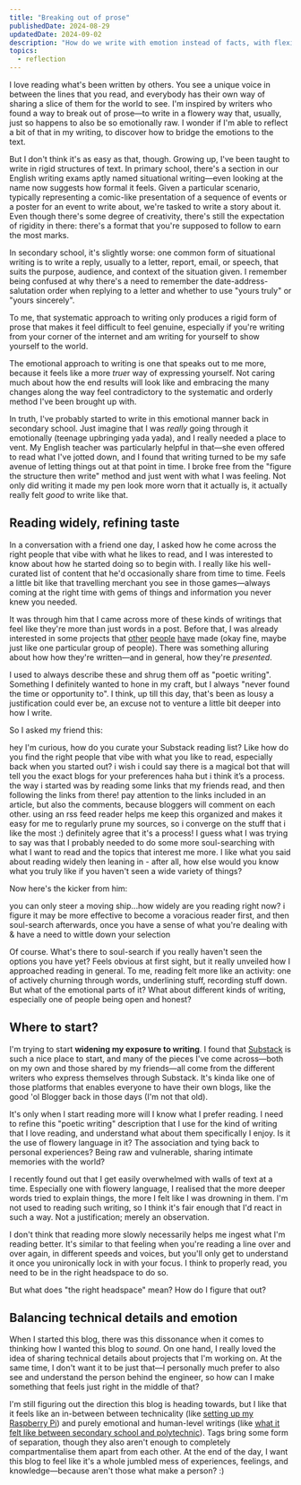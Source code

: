 ```yaml
---
title: "Breaking out of prose"
publishedDate: 2024-08-29
updatedDate: 2024-09-02
description: "How do we write with emotion instead of facts, with flexibility instead of structure, especially through an environment that raises and champions rigid prose?"
topics:
  - reflection
---
```


I love reading what's been written by others. You see a unique voice in between the lines that you read, and everybody has their own way of sharing a slice of them for the world to see. I'm inspired by writers who found a way to break out of prose—to write in a flowery way that, usually, just so happens to also be so emotionally raw. I wonder if I'm able to reflect a bit of that in my writing, to discover how to bridge the emotions to the text.

But I don't think it's as easy as that, though. Growing up, I've been taught to write in rigid structures of text. In primary school, there's a section in our English writing exams aptly named situational writing—even looking at the name now suggests how formal it feels. Given a particular scenario, typically representing a comic-like presentation of a sequence of events or a poster for an event to write about, we're tasked to write a story about it. Even though there's some degree of creativity, there's still the expectation of rigidity in there: there's a format that you're supposed to follow to earn the most marks.

In secondary school, it's slightly worse: one common form of situational writing is to write a reply, usually to a letter, report, email, or speech, that suits the purpose, audience, and context of the situation given. I remember being confused at why there's a need to remember the date-address-salutation order when replying to a letter and whether to use "yours truly" or "yours sincerely".

To me, that systematic approach to writing only produces a rigid form of prose that makes it feel difficult to feel genuine, especially if you're writing from your corner of the internet and am writing for yourself to show yourself to the world.

The emotional approach to writing is one that speaks out to me more, because it feels like a more *true*r way of expressing yourself. Not caring much about how the end results will look like and embracing the many changes along the way feel contradictory to the systematic and orderly method I've been brought up with.

In truth, I've probably started to write in this emotional manner back in secondary school. Just imagine that I was _really_ going through it emotionally (teenage upbringing yada yada), and I really needed a place to vent. My English teacher was particularly helpful in that—she even offered to read what I've jotted down, and I found that writing turned to be my safe avenue of letting things out at that point in time. I broke free from the "figure the structure then write" method and just went with what I was feeling. Not only did writing it made my pen look more worn that it actually is, it actually really felt _good_ to write like that.

## Reading widely, refining taste

In a conversation with a friend one day, I asked how he come across the right people that vibe with what he likes to read, and I was interested to know about how he started doing so to begin with. I really like his well-curated list of content that he'd occasionally share from time to time. Feels a little bit like that travelling merchant you see in those games—always coming at the right time with gems of things and information you never knew you needed.

It was through him that I came across more of these kinds of writings that feel like they're more than just words in a post. Before that, I was already interested in some projects that [other](https://we-b.site/) [people](https://pluriverse.world/) [have](https://verses.xyz/) made (okay fine, maybe just like one particular group of people). There was something alluring about how how they're written—and in general, how they're _presented_.

I used to always describe these and shrug them off as "poetic writing". Something I definitely wanted to hone in my craft, but I always "never found the time or opportunity to". I think, up till this day, that's been as lousy a justification could ever be, an excuse not to venture a little bit deeper into how I write.


<Conversation>
  <p>So I asked my friend this:</p>
  <ConversationMessage fromSelf={true}>
    hey I'm curious, how do you curate your Substack reading list? Like how do
    you find the right people that vibe with what you like to read, especially
    back when you started out?
  </ConversationMessage>
  <ConversationMessage>
    i wish i could say there is a magical bot that will tell you the exact blogs
    for your preferences haha but i think it’s a process. the way i started was
    by reading some links that my friends read, and then following the links
    from there! pay attention to the links included in an article, but also the
    comments, because bloggers will comment on each other. using an rss feed
    reader helps me keep this organized and makes it easy for me to regularly
    prune my sources, so i converge on the stuff that i like the most :)
  </ConversationMessage>
  <ConversationMessage fromSelf={true}>
    definitely agree that it's a process! I guess what I was trying to say was
    that I probably needed to do some more soul-searching with what I want to
    read and the topics that interest me more. I like what you said about
    reading widely then leaning in - after all, how else would you know what you
    truly like if you haven't seen a wide variety of things?
  </ConversationMessage>
  <p>Now here's the kicker from him:</p>
  <ConversationMessage>
    you can only steer a moving ship...how widely are you reading right now? i
    figure it may be more effective to become a voracious reader first, and then
    soul-search afterwards, once you have a sense of what you're dealing with &
    have a need to wittle down your selection
  </ConversationMessage>
</Conversation>

Of course. What's there to soul-search if you really haven't seen the options you have yet? Feels obvious at first sight, but it really unveiled how I approached reading in general. To me, reading felt more like an activity: one of actively churning through words, underlining stuff, recording stuff down. But what of the emotional parts of it? What about different kinds of writing, especially one of people being open and honest?

## Where to start?

I'm trying to start **widening my exposure to writing**. I found that [Substack](https://substack.com) is such a nice place to start, and many of the pieces I've come across—both on my own and those shared by my friends—all come from the different writers who express themselves through Substack. It's kinda like one of those platforms that enables everyone to have their own blogs, like the good 'ol Blogger back in those days (I'm not that old).

It's only when I start reading more will I know what I prefer reading. I need to refine this "poetic writing" description that I use for the kind of writing that I love reading, and understand what about them specifically I enjoy. Is it the use of flowery language in it? The association and tying back to personal experiences? Being raw and vulnerable, sharing intimate memories with the world?

I recently found out that I get easily overwhelmed with walls of text at a time. Especially one with flowery language, I realised that the more deeper words tried to explain things, the more I felt like I was drowning in them. I'm not used to reading such writing, so I think it's fair enough that I'd react in such a way. Not a justification; merely an observation.

I don't think that reading more slowly necessarily helps me ingest what I'm reading better. It's similar to that feeling when you're reading a line over and over again, in different speeds and voices, but you'll only get to understand it once you unironically lock in with your focus. I think to properly read, you need to be in the right headspace to do so.

But what does "the right headspace" mean? How do I figure that out?

## Balancing technical details and emotion

When I started this blog, there was this dissonance when it comes to thinking how I wanted this blog to _sound_. On one hand, I really loved the idea of sharing technical details about projects that I'm working on. At the same time, I don't want it to be just that—I personally much prefer to also see and understand the person behind the engineer, so how can I make something that feels just right in the middle of that?

I'm still figuring out the direction this blog is heading towards, but I like that it feels like an in-between between technicality (like [setting up my Raspberry Pi](/posts/a-long-journey-to-setting-up-raspberry-pi)) and purely emotional and human-level writings (like [what it felt like between secondary school and polytechnic](/posts/reflections-from-a-liminal-space)). Tags bring some form of separation, though they also aren't enough to completely compartmentalise them apart from each other. At the end of the day, I want this blog to feel like it's a whole jumbled mess of experiences, feelings, and knowledge—because aren't those what make a person? :)
